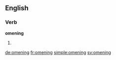==English==

===Verb===
'''omening'''

# {{present participle of|omen}}

[[de:omening]]
[[fr:omening]]
[[simple:omening]]
[[sv:omening]]